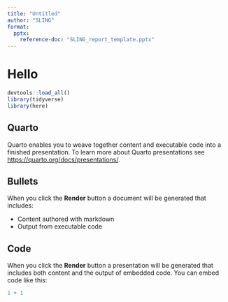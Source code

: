 ```yaml
---
title: "Untitled"
author: "SLING"
format:
  pptx:
    reference-doc: "SLING_report_template.pptx"
---
```


# Hello
```r
devtools::load_all()
library(tidyverse)
library(here)
```

## Quarto

Quarto enables you to weave together content and executable code into a finished presentation. To learn more about Quarto presentations see <https://quarto.org/docs/presentations/>.

## Bullets

When you click the **Render** button a document will be generated that includes:

-   Content authored with markdown
-   Output from executable code

## Code

When you click the **Render** button a presentation will be generated that includes both content and the output of embedded code. You can embed code like this:

```r
1 + 1
```
